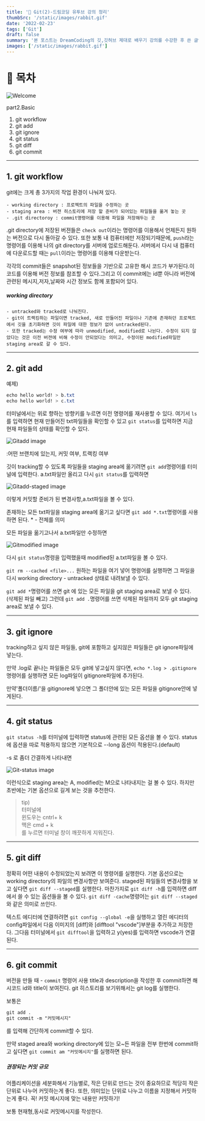 ```yaml
---
title: '🎉 Git(2)-드림코딩 유투브 강의 정리'
thumbSrc: '/static/images/rabbit.gif'
date: '2022-02-23'
tags: ['Git']
draft: false
summary: '본 포스트는 DreamCoding의 깃,깃허브 제대로 배우기 강의를 수강한 후 쓴 글입니다.'
images: ['/static/images/rabbit.gif']
---
```


# 📌 목차

![Welcome](/static/images/rabbit.gif)

part2.Basic

1. git workflow
2. git add
3. git ignore
4. git status
5. git diff
6. git commit

---

## 1. git workflow

git에는 크게 총 3가지의 작업 환경이 나눠져 있다.

    - working directory : 프로젝트의 파일을 수정하는 곳
    - staging area : 버젼 히스토리에 저장 할 준비가 되어있는 파일들을 옮겨 놓는 곳
    - .git directoroy : commit명령어를 이용해 파일을 저장해두는 곳

.git directory에 저장된 버젼들은 `check out`이라는 명령어를 이용해서 언제든지 원하는 버전으로
다시 돌아갈 수 있다.
또한 보통 내 컴퓨터에만 저장되기때문에, `push`라는 명령어를 이용해 나의 git directory를 서버에 업로드해둔다. 서버에서 다시 내 컴퓨터에 다운로드할 때는 `pull`이라는 명령어를 이용해 다운받는다.

각각의 commit들은 snapshot된 정보들을 기반으로 고유한 해시 코드가 부가된다.이 코드를 이용해 버전 정보를 참조할 수 있다.그리고 이 commit에는 id뿐 아니라 버전에 관련된 메시지,저자,날짜와 시간 정보도 함께 포함되어 있다.

##### working directory

    - untracked와 tracked로 나눠진다.
    - git이 트랙킹하는 파일이면 tracked, 새로 만들어진 파일이나 기존에 존재하던 프로젝트에서 깃을 초기화하면 깃이 파일에 대한 정보가 없어 untracked된다.
    - 또한 tracked는 수정 여부에 따라 unmodified, modified로 나뉜다. 수정이 되지 않았다는 것은 이전 버젼에 비해 수정이 안되었다는 의미고, 수정이된 modified파일만 staging area로 갈 수 있다.

---

## 2. git add

예제)

```css
echo hello world! > b.txt
echo hello world! > c.txt
```

터미널에서는 위로 향하는 방향키를 누르면 이전 명령어를 재사용할 수 있다.
여기서 `ls`를 입력하면 현재 만들어진 txt파일들을 확인할 수 있고
`git status`를 입력하면 지금 현재 파일들의 상태를 확인할 수 있다.

![Gitadd image](https://media.vlpt.us/images/lisoh/post/2dcaae14-4df6-4207-8be1-34bd4c2fc556/%E1%84%89%E1%85%B3%E1%84%8F%E1%85%B3%E1%84%85%E1%85%B5%E1%86%AB%E1%84%89%E1%85%A3%E1%86%BA%202022-02-23%20%E1%84%8B%E1%85%A9%E1%84%92%E1%85%AE%204.15.49.png 'Gitadd image')

:어떤 브랜치에 있는지, 커밋 여부, 트랙킹 여부

깃이 tracking할 수 있도록 파일들을 staging area에 옮기려면
`git add`명령어를 터미널에 입력한다.
a.txt파일만 올리고 다시 `git status`를 입력하면

![Gitadd-staged image](https://media.vlpt.us/images/lisoh/post/a5e69c34-abfe-4b64-a82a-964c4b9e590e/%E1%84%89%E1%85%B3%E1%84%8F%E1%85%B3%E1%84%85%E1%85%B5%E1%86%AB%E1%84%89%E1%85%A3%E1%86%BA%202022-02-23%20%E1%84%8B%E1%85%A9%E1%84%92%E1%85%AE%204.18.59.png 'Gitadd-staged image')

이렇게 커밋할 준비가 된 변경사항,a.txt파일을 볼 수 있다.

존재하는 모든 txt파일을 staging area에 옮기고 싶다면
`git add *.txt`명령어를 사용하면 된다. \* - 전체를 의미

모든 파일을 옮기고나서 a.txt파일만 수정하면

![Gitmodified image](https://media.vlpt.us/images/lisoh/post/ab68a5df-f2a0-4425-87f6-6c5065bfabd6/%E1%84%89%E1%85%B3%E1%84%8F%E1%85%B3%E1%84%85%E1%85%B5%E1%86%AB%E1%84%89%E1%85%A3%E1%86%BA%202022-02-23%20%E1%84%8B%E1%85%A9%E1%84%92%E1%85%AE%204.22.26.png 'Gitmodified image')

다시 `git status`명령을 입력했을때 modified된 a.txt파일을 볼 수 있다.

`git rm --cached <file>...` 원하는 파일을 여기 넣어 명령어를 실행하면
그 파일을 다시 working directory - untracked 상태로 내려보낼 수 있다.

`git add *`명령어를 쓰면 git 에 있는 모든 파일을 git staging area로 보낼 수 있다. (삭제된 파일 빼고)
그런데 `git add .`명령어를 쓰면 삭제된 파일까지 모두 git staging area로 보낼 수 있다.

---

## 3. git ignore

tracking하고 싶지 않은 파일들, git에 포함하고 싶지않은 파일들은 git ignore파일에 넣는다.

만약 .log로 끝나는 파일들은 모두 git에 넣고싶지 않다면,
`echo *.log > .gitignore` 명령어를 실행하면 모든 log파일이 gitignore파일에 추가된다.

만약'폴더이름/'을 gitignore에 넣으면 그 폴더안에 있는 모든 파일을 gitignore안에 넣게된다.

---

## 4. git status

`git status -h`를 터미널에 입력하면 status에 관련된 모든 옵션을 볼 수 있다.
status에 옵션을 따로 적용하지 않으면 기본적으로 --long 옵션이 적용된다.(default)

-s 로 좀더 간결하게 나타내면

![Git-status image](https://media.vlpt.us/images/lisoh/post/3dabb8cc-d998-4af8-827d-43e64673d584/%E1%84%89%E1%85%B3%E1%84%8F%E1%85%B3%E1%84%85%E1%85%B5%E1%86%AB%E1%84%89%E1%85%A3%E1%86%BA%202022-02-23%20%E1%84%8B%E1%85%A9%E1%84%92%E1%85%AE%204.37.52.png 'Git-status image')

이런식으로 staging area는 A, modified는 M으로 나타내지는 걸 볼 수 있다.
하지만 초반에는 기본 옵션으로 길게 보는 것을 추천한다.

> tip)<br/>
> 터미널에<br/>
> 윈도우는 cntrl+ k<br/>
> 맥은 cmd + k<br/>
> 를 누르면 터미널 창이 깨끗하게 지워진다.

---

## 5. git diff

정확히 어떤 내용이 수정되었는지 보려면 이 명령어를 실행한다.
기본 옵션으로는 working directory의 파일의 변경사항만 보여준다.
staged된 파일들의 변경사항을 보고 싶다면 `git diff --staged`를 실행한다.
마찬가지로 `git diff -h`를 입력하면 diff에서 쓸 수 있는 옵션들을 볼 수 있다.
`git diff -cache`명령어는 `git diff --staged`와 같은 의미로 쓰인다.

텍스트 에디터에 연결하려면 `git config --global -e`을 실행하고
열린 에디터의 config파일에서 다음 이미지의 [diff]와 [difftool "vscode"]부분을 추가하고 저장한다.
그다음 터미널에서 `git difftool`을 입력하고 y(yes)를 입력하면 vscode가 연결된다.

---

## 6. git commit

버전을 만들 때 - `commit` 명령어 사용
title과 description을 작성한 후 commit하면 해시코드 id와 title이 보여진다.
git 히스토리를 보기위해서는 git log를 실행한다.

보통은

```css
git add .
git commit -m "커밋메시지"
```

를 입력해 간단하게 commit할 수 있다.

만약 staged area와 working directory에 있는 모~든 파일을 전부 한번에 commit하고 싶다면
`git commit am "커밋메시지"`를 실행하면 된다.

##### 권장되는 커밋 규모

어플리케이션을 세분화해서 기능별로, 작은 단위로 만드는 것이 중요하므로 적당히 작은 단위로 나누어 커밋하는게 좋다. 또한, 의미있는 단위로 나누고 이름을 지정해서 커밋하는게 좋다.
꼭! 커밋 메시지에 맞는 내용만 커밋하기!

보통 현재형,동사로 커밋메시지를 작성한다.
